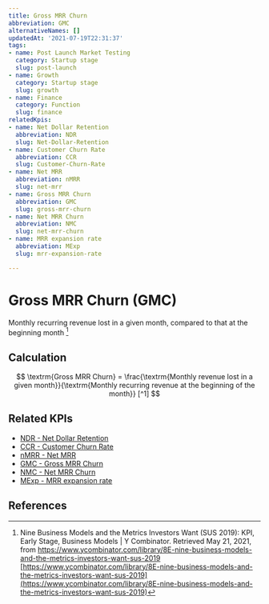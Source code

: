 ```yaml
---
title: Gross MRR Churn
abbreviation: GMC
alternativeNames: []
updatedAt: '2021-07-19T22:31:37'
tags:
- name: Post Launch Market Testing
  category: Startup stage
  slug: post-launch
- name: Growth
  category: Startup stage
  slug: growth
- name: Finance
  category: Function
  slug: finance
relatedKpis:
- name: Net Dollar Retention
  abbreviation: NDR
  slug: Net-Dollar-Retention
- name: Customer Churn Rate
  abbreviation: CCR
  slug: Customer-Churn-Rate
- name: Net MRR
  abbreviation: nMRR
  slug: net-mrr
- name: Gross MRR Churn
  abbreviation: GMC
  slug: gross-mrr-churn
- name: Net MRR Churn
  abbreviation: NMC
  slug: net-mrr-churn
- name: MRR expansion rate
  abbreviation: MExp
  slug: mrr-expansion-rate

---
```


# Gross MRR Churn (GMC)

Monthly recurring revenue lost in a given month, compared to that at the beginning month [^1]

## Calculation

$$
\textrm{Gross MRR Churn} = \frac{\textrm{Monthly revenue lost in a given month}}{\textrm{Monthly recurring revenue at the beginning of the month}} [^1]
$$



## Related KPIs

- [NDR - Net Dollar Retention](/en/kpis/Net-Dollar-Retention)
- [CCR - Customer Churn Rate](/en/kpis/Customer-Churn-Rate)
- [nMRR - Net MRR](/en/kpis/net-mrr)
- [GMC - Gross MRR Churn](/en/kpis/gross-mrr-churn)
- [NMC - Net MRR Churn](/en/kpis/net-mrr-churn)
- [MExp - MRR expansion rate](/en/kpis/mrr-expansion-rate)

## References

[^1]:  Nine Business Models and the Metrics Investors Want (SUS 2019): KPI, Early Stage, Business Models | Y Combinator. Retrieved May 21, 2021, from https://www.ycombinator.com/library/8E-nine-business-models-and-the-metrics-investors-want-sus-2019 [https://www.ycombinator.com/library/8E-nine-business-models-and-the-metrics-investors-want-sus-2019](https://www.ycombinator.com/library/8E-nine-business-models-and-the-metrics-investors-want-sus-2019)
[^2]:   Retrieved May 21, 2021, from https://www.forentrepreneurs.com/saas-metrics-2-definitions-2/ [https://www.forentrepreneurs.com/saas-metrics-2-definitions-2/](https://www.forentrepreneurs.com/saas-metrics-2-definitions-2/)
